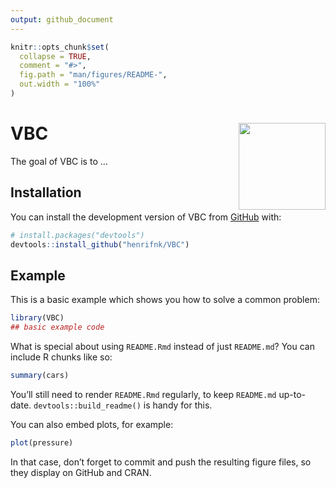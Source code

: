 ```yaml
---
output: github_document
---
```


<!-- README.md is generated from README.Rmd. Please edit that file -->

```r
knitr::opts_chunk$set(
  collapse = TRUE,
  comment = "#>",
  fig.path = "man/figures/README-",
  out.width = "100%"
)
```

# VBC <img src="man/figures/logo.svg" align="right" height="139" alt="" />

<!-- badges: start -->
<!-- badges: end -->

The goal of VBC is to ...

## Installation

You can install the development version of VBC from [GitHub](https://github.com/) with:

``` r
# install.packages("devtools")
devtools::install_github("henrifnk/VBC")
```

## Example

This is a basic example which shows you how to solve a common problem:

```r
library(VBC)
## basic example code
```

What is special about using `README.Rmd` instead of just `README.md`? You can include R chunks like so:

```r
summary(cars)
```

You'll still need to render `README.Rmd` regularly, to keep `README.md` up-to-date. `devtools::build_readme()` is handy for this.

You can also embed plots, for example:

```r
plot(pressure)
```

In that case, don't forget to commit and push the resulting figure files, so they display on GitHub and CRAN.
